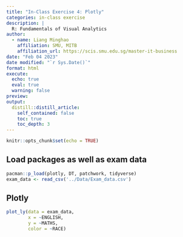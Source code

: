 ```yaml
---
title: "In-Class Exercise 4: Plotly"
categories: in-class exercise
description: |
  R: Fundamentals of Visual Analytics
author:
  - name: Liang Minghao
    affiliation: SMU, MITB
    affiliation_url: https://scis.smu.edu.sg/master-it-business
date: "Feb 04 2023"
date modified: "`r Sys.Date()`"
format: html
execute: 
  echo: true
  eval: true
  warning: false
preview: 
output:
  distill::distill_article:
    self_contained: false
    toc: true
    toc_depth: 3
---
```


```r
knitr::opts_chunk$set(echo = TRUE)
```

## Load packages as well as exam data

```r
pacman::p_load(plotly, DT, patchwork, tidyverse)
exam_data <- read_csv('../Data/Exam_data.csv')
```

## Plotly

```r
plot_ly(data = exam_data, 
        x = ~ENGLISH, 
        y = ~MATHS, 
        color = ~RACE)
```


